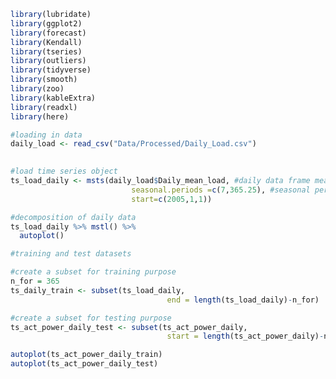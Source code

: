 ```r
library(lubridate)
library(ggplot2)
library(forecast)  
library(Kendall)
library(tseries)
library(outliers)
library(tidyverse)
library(smooth)
library(zoo)
library(kableExtra)
library(readxl)
library(here)
```

```r
#loading in data
daily_load <- read_csv("Data/Processed/Daily_Load.csv")
  

#load time series object
ts_load_daily <- msts(daily_load$Daily_mean_load, #daily data frame mean
                           seasonal.periods =c(7,365.25), #seasonal periods
                           start=c(2005,1,1))

#decomposition of daily data
ts_load_daily %>% mstl() %>%
  autoplot()
```


```r
#training and test datasets

#create a subset for training purpose
n_for = 365
ts_daily_train <- subset(ts_load_daily,
                                   end = length(ts_load_daily)-n_for)

#create a subset for testing purpose
ts_act_power_daily_test <- subset(ts_act_power_daily,
                                   start = length(ts_act_power_daily)-n_for)

autoplot(ts_act_power_daily_train)
autoplot(ts_act_power_daily_test)
```
